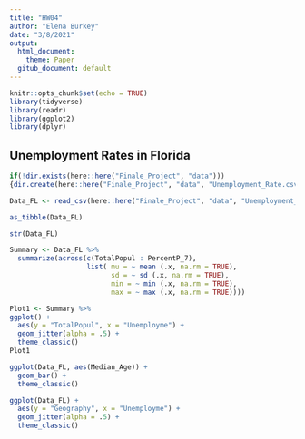 ```yaml
---
title: "HW04"
author: "Elena Burkey"
date: "3/8/2021"
output:
  html_document:
    theme: Paper
  gitub_document: default
---
```


```r
knitr::opts_chunk$set(echo = TRUE)
library(tidyverse)
library(readr)
library(ggplot2)
library(dplyr)
```

## Unemployment Rates in Florida 

```r
if(!dir.exists(here::here("Finale_Project", "data")))
{dir.create(here::here("Finale_Project", "data", "Unemployment_Rate.csv"))}
```

```r
Data_FL <- read_csv(here::here("Finale_Project", "data", "Unemployment_Rate.csv"))
```

```r
as_tibble(Data_FL)
```

```r
str(Data_FL)
```

```r
Summary <- Data_FL %>%
  summarize(across(c(TotalPopul : PercentP_7),
                   list( mu = ~ mean (.x, na.rm = TRUE),
                         sd = ~ sd (.x, na.rm = TRUE),
                         min = ~ min (.x, na.rm = TRUE),
                         max = ~ max (.x, na.rm = TRUE))))
```

```r
Plot1 <- Summary %>%
ggplot() +
  aes(y = "TotalPopul", x = "Unemployme") +
  geom_jitter(alpha = .5) +
  theme_classic() 
Plot1
```

```r
ggplot(Data_FL, aes(Median_Age)) +
  geom_bar() +
  theme_classic() 
```

```r
ggplot(Data_FL) +
  aes(y = "Geography", x = "Unemployme") +
  geom_jitter(alpha = .5) +
  theme_classic() 
``` 